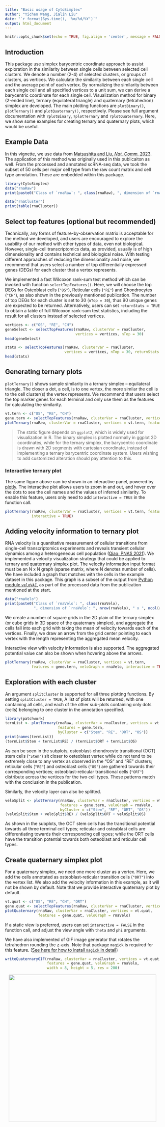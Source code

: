 ```yaml
---
title: "Basic usage of CytoSimplex"
author: "Yichen Wang, Jialin Liu"
date: "`r format(Sys.time(), '%m/%d/%Y')`"
output: html_document
---
```


```r
knitr::opts_chunk$set(echo = TRUE, fig.align = 'center', message = FALSE)
```

## Introduction

This package use simplex barycentric coordinate approach to assist exploration in the similarity between single cells between selected cell clusters. We denote a number (2-4) of selected clusters, or groups of clusters, as vertices. We calculate the similarity between each single cell and the average point of each vertex. By normalizing the similarity between each single cell and all specified vertices to a unit sum, we can derive a barycentric coordinate for each single cell. Visualization method for binary (2-ended line), ternary (equilateral triangle) and quaternary (tetrahedron) simplex are developed. The main plotting functions are `plotBinary()`, `plotTernary()` and `plotQuaternary()`, respectively. Please see full argument documentation with `?plotBinary`, `?plotTernary` and `?plotQuaternary`. Here, we show some examples for creating ternary and quaternary plots, which would be useful.

## Example Data

In this vignette, we use data from <a href="https://www.nature.com/articles/s41467-023-38034-2" target="_blank">Matsushita and Liu, *Nat. Comm.* 2023</a>. The application of this method was originally used in this publicaiton as well. From the processed and annotated scRNA-seq data, we took the subset of 50 cells per major cell type from the raw count matrix and cell type annotation. These are embedded within this package.

```R
library(CytoSimplex)
data("rnaRaw")
print(paste0("Class of `rnaRaw`: ", class(rnaRaw), ", dimension of `rnaRaw`: ", nrow(rnaRaw), " genes x ", ncol(rnaRaw), " cells"))

data("rnaCluster")
print(table(rnaCluster))
```

## Select top features (optional but recommended)

Technically, any forms of feature-by-observation matrix is acceptable for the method we developed, and users are encouraged to explore the usability of our method with other types of data, even not biological. However, single-cell transcriptomics data, as provided, usually is of high dimensionality and contains technical and biological noise. With testing different approaches of reducing the dimensionality and noise, we recommend that users select a number of top differentially expressed genes (DEGs) for each cluster that a vertex represents. 

We implemented a fast Wilcoxon rank-sum test method which can be invoked with function `selectTopFeatures()`. Here, we will choose the top DEGs for Osteoblast cells (`"OS"`), Reticular cells (`"RE"`) and Chondrocytes (`"CH"`), as also shown in the previously mentioned publication. The number of top DEGs for each cluster is set to 30 (`nTop = 30`), thus 90 unique genes are expected to be returned. Alternatively, users can set `returnStats = TRUE` to obtain a table of full Wilcoxon rank-sum test statistics, including the result for all clusters instead of selected vertices.

```R
vertices <- c("OS", "RE", "CH")
geneSelect <- selectTopFeatures(rnaRaw, clusterVar = rnaCluster, 
                                vertices = vertices, nTop = 30)
head(geneSelect)

stats <- selectTopFeatures(rnaRaw, clusterVar = rnaCluster, 
                           vertices = vertices, nTop = 30, returnStats = TRUE)
head(stats)
```

## Generating ternary plots

`plotTernary()` shows sample similarity in a ternary simplex -- equilateral triangle. The closer a dot, a cell, is to one vertex, the more similar the cell is to the cell cluster(s) the vertex represents. We recommend that users select the top marker genes for each terminal and only use them as the features for calculating the similarity.

```R
vt.tern <- c("OS", "RE", "CH")
gene.tern <- selectTopFeatures(rnaRaw, clusterVar = rnaCluster, vertices = vt.tern)
plotTernary(rnaRaw, clusterVar = rnaCluster, vertices = vt.tern, features = gene.tern)
```

>The static figure depends on `ggplot2`, which is widely used for visualization in R. The binary simplex is plotted normally in ggplot 2D coordinates, while for the ternary simplex, the barycentric coordinate is drawn with 2D segments with cartesian coordinate, instead of implementing a ternary barycentric coordinate system. Users wishing to add customized alteration should pay attention to this.

### Interactive ternary plot

The same figure above can be shown in an interactive panel, powered by [plotly](https://plotly.com/r/). The interactive plot allows users to zoom in and out, and hover over the dots to see the cell names and the values of inferred similarity. To enable this feature, users only need to add `interactive = TRUE` in the function call. 

```R
plotTernary(rnaRaw, clusterVar = rnaCluster, vertices = vt.tern, features = gene.tern, 
            interactive = TRUE)
```

## Adding velocity information to ternary plot

RNA velocity is a quantitative measurement of cellular transitions from single-cell transcriptomics experiments and reveals transient cellular dynamics among a heterogeneous cell population (<a href="https://www.pnas.org/doi/10.1073/pnas.2105859118" target="_blank">Qiao, PNAS 2021</a>). We implemented a velocity visualization strategy that could be applied to ternary and quaternary simplex plot. The velocity information input format must be an N x N graph (sparse matrix, where N denotes number of cells). We have included a graph that matches with the cells in the example dataset in this package. This graph is a subset of the output from <a href="https://github.com/welch-lab/VeloVAE" target="_black">Python module `veloVAE`</a>, as part of the processed data from the publication mentioned at the start. 

```R
data("rnaVelo")
print(paste0("Class of `rnaVelo`: ", class(rnaVelo), 
             ", dimension of `rnaVelo`: ", nrow(rnaVelo), " x ", ncol(rnaVelo)))
```

We create a number of square grids in the 2D plain of the ternary simplex (or cube grids in 3D space of the quaternary simplex), and aggregate the cells fall into each grid with taking the mean of velocity towards each of the vertices. Finally, we draw an arrow from the grid center pointing to each vertex with the length representing the aggregated mean velocity. 

Interactive view with velocity information is also supported. The aggregated potential value can also be shown when hovering above the arrows.

```R
plotTernary(rnaRaw, clusterVar = rnaCluster, vertices = vt.tern, 
            features = gene.tern, veloGraph = rnaVelo, interactive = TRUE)
```

## Exploration with each cluster

An argument `splitCluster` is supported for all three plotting functions. By setting `splitCluster = TRUE`, A list of plots will be returned, with one containing all cells, and each of the other sub-plots containing only dots (cells) belonging to one cluster in the annotation specified. 

```R
library(patchwork)
ternList <- plotTernary(rnaRaw, clusterVar = rnaCluster, vertices = vt.tern, 
                        features = gene.tern, 
                        byCluster = c("Stem", "RE", "ORT", "OS"))
print(names(ternList))
(ternList$Stem + ternList$RE) / (ternList$ORT + ternList$OS)
```

As can be seen in the subplots, osteoblast-chondrocyte transitional (OCT) stem cells (`"Stem"`) sit closer to osteoblast vertex while do not tend to be extremely close to any vertex as observed in the "OS" and "RE" clusters; reticular cells (`"RE"`) and osteoblast cells (`"OS"`) are gathered towards their corresponding vertices; osteoblast-reticular transitional cells (`"ORT"`) distribute across the vertices for the two cell types. These patterns match with the conclusion in the publication.

Similarly, the velocity layer can also be splitted.

```R
veloSplit <- plotTernary(rnaRaw, clusterVar = rnaCluster, vertices = vt.tern, 
                         features = gene.tern, veloGraph = rnaVelo, 
                         byCluster = c("Stem", "RE", "ORT", "OS"))
(veloSplit$Stem + veloSplit$RE) / (veloSplit$ORT + veloSplit$OS)
```

As shown in the subplots, the OCT stem cells has the transitional potential towards all three terminal cell types; reticular and osteablast cells are differentiating towards their corresponding cell types; while the ORT cells have the transition potential towards both osteoblast and reticular cell types.

## Create quaternary simplex plot

For a quaternary simplex, we need one more cluster as a vertex. Here, we add the cells annotated as osteoblast-reticular transition cells (`"ORT"`) into the vertex list. We also add the velocity information in this example, as it will not be shown by default. Note that we provide interactive quaternary plot by default.

```R
vt.quat <- c("OS", "RE", "CH", "ORT")
gene.quat <- selectTopFeatures(rnaRaw, clusterVar = rnaCluster, vertices = vt.quat)
plotQuaternary(rnaRaw, clusterVar = rnaCluster, vertices = vt.quat, 
               features = gene.quat, veloGraph = rnaVelo)
```

If a static view is preferred, users can set `interactive = FALSE` in the function call, and adjust the view angle with `theta` and `phi` arguments.

We have also implemented of GIF image generator that rotates the tetrahedron rounding the z-axis. Note that package `magick` is required for this feature. (<a href="https://cran.r-project.org/package=magick/vignettes/intro.html#Installing_magick" target="_blank">See here for how to install `magick` in detail</a>)

```R
writeQuaternaryGIF(rnaRaw, clusterVar = rnaCluster, vertices = vt.quat, 
                   features = gene.quat, veloGraph = rnaVelo, 
                   width = 8, height = 5, res = 200)
```

<img src="https://raw.githubusercontent.com/welch-lab/CytoSimplex/refs/heads/main/rotating_tetra.gif" width="480" style="display: block; margin: auto;"/>
